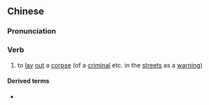 {{also|暴尸}}
==Chinese==
{{zh-forms|s=暴尸}}

===Pronunciation===
{{zh-pron
|m=pùshī
|cat=v
}}

===Verb===
{{zh-verb}}

# {{lb|zh|literary}} to [[lay]] [[out]] a [[corpse]] (of a [[criminal]] etc. in the [[street]]s as a [[warning]])

====Derived terms====
* {{zh-l|暴屍於市}}